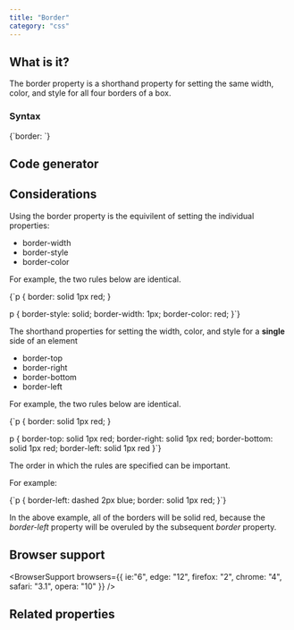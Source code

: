 ```yaml
---
title: "Border"
category: "css"
---
```



## What is it?

The border property is a shorthand property for setting the same width, color, and style for all four borders of a box.

### Syntax

<SyntaxHighlighter language="css" useInlineStyles={false}>
  {`border: <border-style> <border-width> <border-color>`}
</SyntaxHighlighter>

## Code generator

<CssBorderGenerator />

## Considerations

Using the border property is the equivilent of setting the individual properties:

- <Link to="/css/properties/border-width">border-width</Link>
- <Link to="/css/properties/border-style">border-style</Link>
- <Link to="/css/properties/border-color">border-color</Link>

For example, the two rules below are identical.

<SyntaxHighlighter language="css" useInlineStyles={false}>
  {`p {
  border: solid 1px red;
}
  
p {
  border-style: solid;
  border-width: 1px;
  border-color: red;
}`}
</SyntaxHighlighter>

The shorthand properties for setting the width, color, and style for a **single** side of an element

- <Link to="/css/properties/border-top">border-top</Link>
- <Link to="/css/properties/border-right">border-right</Link>
- <Link to="/css/properties/border-bottom">border-bottom</Link>
- <Link to="/css/properties/border-left">border-left</Link>

For example, the two rules below are identical.

<SyntaxHighlighter language="css" useInlineStyles={false}>
  {`p {
  border: solid 1px red;
}
  
p {
  border-top: solid 1px red;
  border-right: solid 1px red;
  border-bottom: solid 1px red;
  border-left: solid 1px red
}`}
</SyntaxHighlighter>

The order in which the rules are specified can be important.

For example:

<SyntaxHighlighter language="css" useInlineStyles={false}>
  {`p {
  border-left: dashed 2px blue;
  border: solid 1px red;
}`}
</SyntaxHighlighter>

In the above example, all of the borders will be solid red, because the *border-left* property will be overuled by the subsequent *border* property.

## Browser support

<BrowserSupport browsers={{ ie:"6", edge: "12", firefox: "2", chrome: "4", safari: "3.1", opera: "10" }} />

## Related properties



